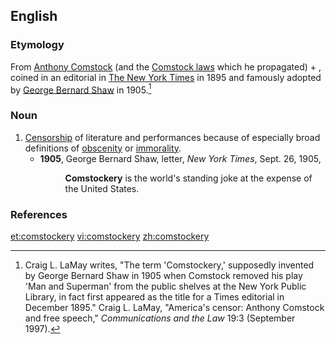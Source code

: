 ==English==

===Etymology===
From [[:w:Anthony Comstock|Anthony Comstock]] (and the [[w:Comstock laws|Comstock laws]] which he propagated) + {{term|-ery}}, coined in an editorial in [[w:The New York Times|The New York Times]] in 1895 and famously adopted by [[w:George Bernard Shaw|George Bernard Shaw]] in 1905.<ref>Craig L. LaMay writes, "The term 'Comstockery,' supposedly invented by George Bernard Shaw in 1905 when Comstock removed his play 'Man and Superman' from the public shelves at the New York Public Library, in fact first appeared as the title for a Times editorial in December 1895." Craig L. LaMay, "America's censor: Anthony Comstock and free speech," ''Communications and the Law'' 19:3 (September 1997).</ref>

===Noun===
{{en-noun|-}}

#[[censorship|Censorship]] of literature and performances because of especially broad definitions of [[obscenity]] or [[immorality]].
#*'''1905''', George Bernard Shaw, letter, ''New York Times'', Sept. 26, 1905,
#*:'''Comstockery''' is the world's standing joke at the expense of the United States.

===References===
<references/> 

[[et:comstockery]]
[[vi:comstockery]]
[[zh:comstockery]]
